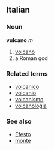 ==Italian==
===Noun===
'''vulcano''' ''m''

# [[volcano]]
# a Roman god

===Related terms===
*[[volcanico]]
*[[volcanio]]
*[[volcanismo]]
*[[volcanologia]]

===See also===
*[[Efesto]]
*[[monte]]